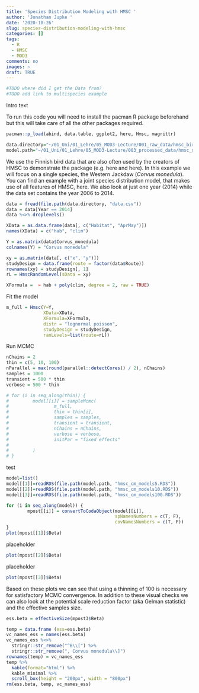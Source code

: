 ```yaml
---
title: 'Species Distribution Modeling with HMSC '
author: 'Jonathan Jupke '
date: '2020-10-26'
slug: species-distribution-modeling-with-hmsc
categories: []
tags:
  - R
  - HMSC
  - MOD3
comments: no
images: ~
draft: TRUE
---
```


```r
#TODO where did I get the Data from? 
#TODO add link to multispecies example
```


Intro text 

To run this code you will need to install the pacman R package beforehand but this will take care of all the other packages required. 

```r
pacman::p_load(abind, data.table, ggplot2, here, Hmsc, magrittr)
```

```r
data.directory="~/01_Uni/01_Lehre/05_MOD3-Lecture/001_raw_data/hmsc_birds/data"
model.path="~/01_Uni/01_Lehre/05_MOD3-Lecture/003_processed_data/hmsc_mcmc/corvusmonedula/"
```

We use the Finnish bird data that are also often used by the creators of HMSC to demonstrate the package (e.g. here and here). In this example we will focus on a single species, the Western Jackdaw (*Corvus monedula*). You can find an example with a joint species distribution model, that makes use of all features of HMSC, here. 
We also look at just one year (2014) while the data set contains the year 2006 to 2014. 

```r
data = fread(file.path(data.directory, "data.csv"))
data = data[Year == 2014]
data %<>% droplevels()

XData = as.data.frame(data[, c("Habitat", "AprMay")])
names(XData) = c("hab", "clim")

Y = as.matrix(data$Corvus_monedula)
colnames(Y) = "Corvus monedula"

xy = as.matrix(data[, c("x", "y")])
studyDesign = data.frame(route = factor(data$Route))
rownames(xy) = studyDesign[, 1]
rL = HmscRandomLevel(sData = xy)

XFormula =  ~ hab + poly(clim, degree = 2, raw = TRUE)
```
Fit the model 
```r
m_full = Hmsc(Y=Y,
              XData=XData,
              XFormula=XFormula,
              distr = "lognormal poisson",
              studyDesign = studyDesign,
              ranLevels=list(route=rL))
```
Run MCMC 
```r
nChains = 2
thin = c(5, 10, 100)
nParallel = max(round(parallel::detectCores() / 2), nChains)
samples = 1000
transient = 500 * thin
verbose = 500 * thin

# for (i in seq_along(thin)) {
#         model[[i]] = sampleMcmc(
#                 m_full,
#                 thin = thin[i],
#                 samples = samples,
#                 transient = transient,
#                 nChains = nChains,
#                 verbose = verbose,
#                 initPar = "fixed effects"
# 
#         )
# }

```
test
```r
model=list()
model[[1]]=readRDS(file.path(model.path, "hmsc_cm_models5.RDS"))
model[[2]]=readRDS(file.path(model.path, "hmsc_cm_models10.RDS"))
model[[3]]=readRDS(file.path(model.path, "hmsc_cm_models100.RDS"))
```

```r
for (i in seq_along(model)) {
        mpost[[i]] = convertToCodaObject(model[[i]],
                                         spNamesNumbers = c(T, F),
                                         covNamesNumbers = c(T, F))
}
plot(mpost[[1]]$Beta)
```
placeholder
```r
plot(mpost[[2]]$Beta)
```
placeholder
```r
plot(mpost[[3]]$Beta)
```

Based on these plots we can see that using a thinning of 100 is necessary for satisfactory MCMC convergence. In addition to these visual checks we can also look at the potential scale reduction factor (aka Gelman statistic) and the effective samples size. 
```r
ess.beta = effectiveSize(mpost3$Beta)
```
```r
temp = data.frame (ess=ess.beta)
vc_names_ess = names(ess.beta)
vc_names_ess %<>% 
  stringr::str_remove("^B\\[") %>% 
  stringr::str_remove(", Corvus monedula\\]")
rownames(temp) = vc_names_ess
temp %>% 
  kable(format="html") %>% 
  kable_minimal %>% 
  scroll_box(height = "200px", width = "800px")
rm(ess.beta, temp, vc_names_ess)
```


